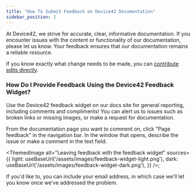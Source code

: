 ```yaml
---
title: "How To Submit Feedback on Device42 Documentation"
sidebar_position: 2
---
```



At Device42, we strive for accurate, clear, informative documentation. If you encounter issues with the content or functionality of our documentation, please let us know. Your feedback ensures that our documentation remains a reliable resource.

If you know exactly what change needs to be made, you can [contribute edits directly](./how-to-contribute-documentation-fixes.md).

### How Do I Provide Feedback Using the Device42 Feedback Widget?

Use the Device42 feedback widget on our docs site for general reporting, including comments and compliments! You can alert us to issues such as broken links or missing images, or make a request for documentation.

From the documentation page you want to comment on, click "Page feedback" in the navigation bar. In the window that opens, describe the issue or make a comment in the text field.

<ThemedImage
  alt="Leaving feedback with the feedback widget"
  sources={{
    light: useBaseUrl('/assets/images/feedback-widget-light.png'),
    dark: useBaseUrl('/assets/images/feedback-widget-dark.png'),
  }}
/>;

If you'd like to, you can include your email address, in which case we'll let you know once we've addressed the problem.

